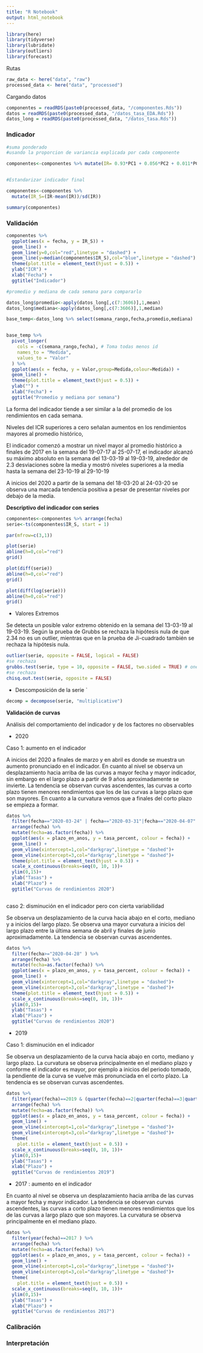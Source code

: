 ```yaml
---
title: "R Notebook"
output: html_notebook
---
```


```r
library(here)
library(tidyverse)
library(lubridate)
library(outliers)
library(forecast)

```

Rutas

```r
raw_data <- here("data", "raw")
processed_data <- here("data", "processed")

```

Cargando datos

```r
componentes = readRDS(paste0(processed_data, "/componentes.Rds"))
datos = readRDS(paste0(processed_data, "/datos_tasa_EDA.Rds"))
datos_long = readRDS(paste0(processed_data, "/datos_tasa.Rds"))

```



### Indicador

```r

#suma ponderado
#usando la proporcion de variancia explicada por cada componente

componentes<-componentes %>% mutate(IR= 0.93*PC1 + 0.056*PC2 + 0.011*PC3)


#Estandarizar indicador final

componentes<-componentes %>% 
  mutate(IR_S=(IR-mean(IR))/sd(IR))

summary(componentes)

```



### Validación 


```r

componentes %>%
  ggplot(aes(x = fecha, y = IR_S)) +
  geom_line() +
  geom_line(y=0,col="red",linetype = "dashed") +
  geom_line(y=median(componentes$IR_S),col="blue",linetype = "dashed") +
  theme(plot.title = element_text(hjust = 0.5)) +
  ylab("ICR") +
  xlab("Fecha") +
  ggtitle("Indicador")


```

```r

#promedio y mediana de cada semana para compararlo

datos_long$promedio<-apply(datos_long[,c(7:3606)],1,mean)
datos_long$mediana<-apply(datos_long[,c(7:3606)],1,median)

base_temp<-datos_long %>% select(semana_rango,fecha,promedio,mediana)


base_temp %>%
  pivot_longer( 
    cols = -c(semana_rango,fecha), # Toma todas menos id
    names_to = "Medida",
    values_to = "Valor"
  ) %>% 
  ggplot(aes(x = fecha, y = Valor,group=Medida,colour=Medida)) +
  geom_line() +
  theme(plot.title = element_text(hjust = 0.5)) +
  ylab("") +
  xlab("Fecha") +
  ggtitle("Promedio y mediana por semana")


```



La forma del indicador tiende a ser similar a la del promedio de los rendimientos en cada semana.

Niveles del ICR superiores a cero señalan aumentos en los rendimientos mayores al promedio histórico,

El indicador comenzó a mostrar un nivel mayor al promedio histórico a finales de 2017 en la semana del 19-07-17 al 25-07-17, el indicador alcanzó su máximo absoluto en la semana del 13-03-19 al 19-03-19, alrededor de 2.3 desviaciones sobre la media y mostró niveles superiores a la media hasta la semana del 23-10-19 al 29-10-19


A inicios del 2020 a partir de la semana del 18-03-20 al 24-03-20 se observa una marcada tendencia positiva a pesar de presentar niveles por debajo de la media.



**Descriptivo del indicador con series**

```r
componentes<-componentes %>% arrange(fecha)
serie<-ts(componentes$IR_S, start = 1)

par(mfrow=c(3,1))

plot(serie)
abline(h=0,col="red")
grid()

plot(diff(serie))
abline(h=0,col="red")
grid()

plot(diff(log(serie)))
abline(h=0,col="red")
grid()
```



- Valores Extremos

Se detecta un posible valor extremo obtenido en la semana del 13-03-19 al 19-03-19. Según la prueba de Grubbs se rechaza la hipótesis nula de que 2.34 no es un outlier, mientras que en la prueba de Ji-cuadrado también se rechaza la hipótesis nula. 


```r
outlier(serie, opposite = FALSE, logical = FALSE)
#se rechaza
grubbs.test(serie, type = 10, opposite = FALSE, two.sided = TRUE) # one outlier
#se rechaza
chisq.out.test(serie, opposite = FALSE)

```



- Descomposición de la serie
`
```r
decomp = decompose(serie, "multiplicative")
```














**Validación de curvas**


Análisis del comportamiento del indicador y de los factores no observables 


- 2020

Caso 1: aumento en el indicador

A inicios del 2020 a finales de marzo y en abril es donde se muestra un aumento pronunciado en el indicador.
En cuanto al nivel se observa un desplazamiento hacia arriba de las curvas a mayor fecha y mayor indicador, sin embargo en el largo plazo a partir de 9 años aproximadamente se invierte.
La tendencia se observan curvas ascendentes, las curvas a corto plazo tienen menores rendimientos que los de las curvas a largo plazo que son mayores. En cuanto a la curvatura vemos que a finales del corto plazo se empieza a formar.


```r

datos %>%
  filter(fecha=="2020-03-24" | fecha=="2020-03-31"|fecha=="2020-04-07" | fecha=="2020-04-21"  ) %>% 
  arrange(fecha) %>% 
  mutate(fecha=as.factor(fecha)) %>% 
  ggplot(aes(x = plazo_en_anos, y = tasa_percent, colour = fecha)) +
  geom_line() +
  geom_vline(xintercept=1,col="darkgray",linetype = "dashed")+
  geom_vline(xintercept=3,col="darkgray",linetype = "dashed")+
  theme(plot.title = element_text(hjust = 0.5)) +
  scale_x_continuous(breaks=seq(0, 10, 1))+
  ylim(0,15)+
  ylab("Tasas") +
  xlab("Plazo") +
  ggtitle("Curvas de rendimientos 2020")



```


caso 2: disminución en el indicador pero con cierta variabilidad


Se observa un desplazamiento de la curva hacia abajo en el corto, mediano y a inicios del largo plazo. Se observa una mayor curvatura a inicios del largo plazo entre la última semana de abril y finales de junio aproximadamente. La tendencia se observan curvas ascendentes.


```r

datos %>%
  filter(fecha>="2020-04-28" ) %>% 
  arrange(fecha) %>% 
  mutate(fecha=as.factor(fecha)) %>% 
  ggplot(aes(x = plazo_en_anos, y = tasa_percent, colour = fecha)) +
  geom_line() +
  geom_vline(xintercept=1,col="darkgray",linetype = "dashed")+
  geom_vline(xintercept=3,col="darkgray",linetype = "dashed")+
  theme(plot.title = element_text(hjust = 0.5)) +
  scale_x_continuous(breaks=seq(0, 10, 1))+
  ylim(0,15)+
  ylab("Tasas") +
  xlab("Plazo") +
  ggtitle("Curvas de rendimientos 2020")


```




- 2019

Caso 1: disminución en el indicador


Se observa un desplazamiento de la curva hacia abajo en corto, mediano y largo plazo. La curvatura se observa principalmente en el mediano plazo y  conforme el indicador es mayor, por ejemplo a inicios del periodo tomado, la pendiente de la curva se vuelve más pronunciada en el corto plazo. La tendencia es se observan curvas ascendentes.


```r

datos %>%
  filter(year(fecha)==2019 & (quarter(fecha)==2|quarter(fecha)==3|quarter(fecha)==4 ) ) %>% 
  arrange(fecha) %>% 
  mutate(fecha=as.factor(fecha)) %>% 
  ggplot(aes(x = plazo_en_anos, y = tasa_percent, colour = fecha)) +
  geom_line() +
  geom_vline(xintercept=1,col="darkgray",linetype = "dashed")+
  geom_vline(xintercept=3,col="darkgray",linetype = "dashed")+
  theme(
    plot.title = element_text(hjust = 0.5)) +
  scale_x_continuous(breaks=seq(0, 10, 1))+
  ylim(0,15)+
  ylab("Tasas") +
  xlab("Plazo") +
  ggtitle("Curvas de rendimientos 2019")

```



- 2017 : aumento en el indicador

En cuanto al nivel se observa un desplazamiento hacia arriba de las curvas a mayor fecha y mayor indicador.
La tendencia se observan curvas ascendentes, las curvas a corto plazo tienen menores rendimientos que los de las curvas a largo plazo que son mayores. La curvatura se observa principalmente en el mediano plazo.

```r

datos %>%
  filter(year(fecha)==2017 ) %>% 
  arrange(fecha) %>% 
  mutate(fecha=as.factor(fecha)) %>% 
  ggplot(aes(x = plazo_en_anos, y = tasa_percent, colour = fecha)) +
  geom_line() +
  geom_vline(xintercept=1,col="darkgray",linetype = "dashed")+
  geom_vline(xintercept=3,col="darkgray",linetype = "dashed")+
  theme(
    plot.title = element_text(hjust = 0.5)) +
  scale_x_continuous(breaks=seq(0, 10, 1))+
  ylim(0,15)+
  ylab("Tasas") +
  xlab("Plazo") +
  ggtitle("Curvas de rendimientos 2017")

```





### Calibración


### Interpretación







